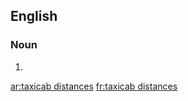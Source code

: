 ==English==

===Noun===
{{head|en|head=[[taxicab]] [[distance]]s}}

# {{plural of|taxicab distance}}

[[ar:taxicab distances]]
[[fr:taxicab distances]]